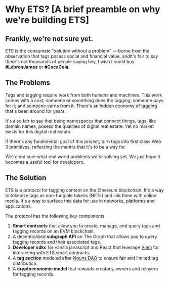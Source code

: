 # Why ETS? [A brief preamble on why we're building ETS]

## Frankly, we're not sure yet.

ETS is the consumate "solution without a problem" — borne from the observation that tags posess social and financial value, andIt's fair to say there's not thousands of people saying hey, I wish I could buy **#LebronJames** or **#CocaCola**.

## The Problems

Tags and tagging require work from both humans and machines. This work comes with a cost; someone or something does the tagging; someone pays for it; and someone earns from it. There's an hidden economy of tagging that's been around for years.



It's also fair to say that being namespaces that connect things, tags, like domain names, posess the qualities of digital real estate. Yet no market exists for this digital real estate.

If there's any fundimental goal of this project, turn tags into first class Web 3 primitives, reflecting the mantra that  It's to be a way for

We're not sure what real world problems we're solving yet. We just hope it becomes a useful tool for developers.

## The Solution

ETS is a protocol for tagging content on the Ethereum blockchain. It's a way to tokenize tags as non-fungible tokens (NFTs) and link them with online media. It's a way to surface this data for use in networks, platforms and applications.

The protocol has the following key components:

1. **Smart contracts** that allow you to create, manage, and query tags and tagging records on an EVM blockchain.
2. A decentralized **subgraph API** on The Graph that allows you to query tagging records and their associated tags.
3. **Developer sdks** for vanilla javascript and React that leverage [Viem](https://viem.sh/) for interacting with ETS smart contracts.
4. A **tag auction** modeled after [Nouns DAO](https://nouns.wtf/) to ensure fair and limited tag distribution.
5. A **cryptoeconomic model** that rewards creators, owners and relayers for tagging records.



